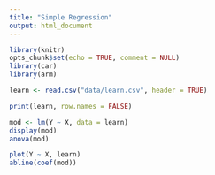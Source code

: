 ```yaml
---
title: "Simple Regression"
output: html_document
---
```


```r
library(knitr)
opts_chunk$set(echo = TRUE, comment = NULL)
library(car)
library(arm)
```

```r
learn <- read.csv("data/learn.csv", header = TRUE)
```


```r
print(learn, row.names = FALSE)
```

```r
mod <- lm(Y ~ X, data = learn)
display(mod)
anova(mod)
```


```r
plot(Y ~ X, learn)
abline(coef(mod))
```

